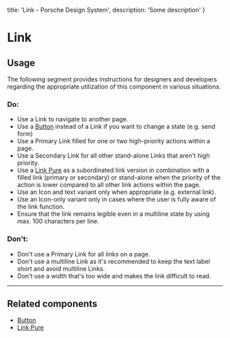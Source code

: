 
  title: 'Link - Porsche Design System',
  description: 'Some description'
}

# Link <ComponentStatus tagName="p-link"></ComponentStatus>

## Usage

The following segment provides instructions for designers and developers regarding the appropriate utilization of this
component in various situations.

### Do:

- Use a Link to navigate to another page.
- Use a [Button](components/button) instead of a Link if you want to change a state (e.g. send form)
- Use a Primary Link filled for one or two high-priority actions within a page.
- Use a Secondary Link for all other stand-alone Links that aren't high priority.
- Use a [Link Pure](components/link-pure) as a subordinated link version in combination with a filled link (primary or
secondary) or stand-alone when the priority of the action is lower compared to all other link actions within the page.
- Use an Icon and text variant only when appropriate (e.g. external link).
- Use an Icon-only variant only in cases where the user is fully aware of the link function.
- Ensure that the link remains legible even in a multiline state by using max. 100 characters per line.

### Don't:

- Don't use a Primary Link for all links on a page.
- Don't use a multiline Link as it's recommended to keep the text label short and avoid multiline Links.
- Don't use a width that's too wide and makes the link difficult to read.

---

## Related components

- [Button](components/button)
- [Link Pure](components/link-pure)
